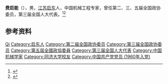 '''费启能'''（{{bd|1906年||1981年|}}），男，[[江苏|江苏]][[启东|启东]]人，中国机械工程专家，曾任第二、三、五届全国政协委员，第三届全国人大代表。<ref>{{Cite book|title=历届全国政协委员人名辞典|author=|publisher=中国国际广播出版社|year=1996|isbn=9787507813746|location=北京|pages=286}}</ref><ref>{{Cite book|title=中华人民共和国职官志|author=何虎生, 李耀东, 向常福主编|publisher=中国社会出版社|year=2003|isbn=9787800883934|location=北京|pages=}}</ref>

== 参考资料 ==
{{reflist}}

{{中国人物小作品}}

{{Authority control}}
{{DEFAULTSORT:Fei qineng}}
[[Category:费姓|Qi]]
[[Category:启东人|Category:启东人]]
[[Category:第二届全国政协委员|Category:第二届全国政协委员]]
[[Category:第三届全国政协委员|Category:第三届全国政协委员]]
[[Category:第五屆全國政協委員|Category:第五屆全國政協委員]]
[[Category:第三届全国人大代表|Category:第三届全国人大代表]]
[[Category:中国机械学家|Category:中国机械学家]]
[[Category:同济大学校友|Category:同济大学校友]]
[[Category:中国共产党党员_(1960年入党)|Category:中国共产党党员 (1960年入党)]]